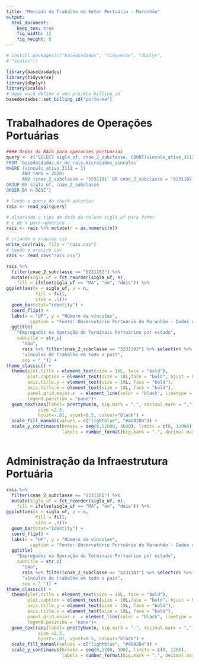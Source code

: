 ```yaml
---
title: "Mercado de Trabalho no Setor Portuário - Maranhão"
output: 
  html_document:
    keep_tex: true
    fig_width: 12
    fig_height: 8
---
```



```r

# install.packages(c("basedosdados", "tidyverse", "dbplyr",
# "scales"))

library(basedosdados)
library(tidyverse)
library(dbplyr)
library(scales)
# aqui você define o seu projeto billing_id
basedosdados::set_billing_id("porto-ma")
```

# Trabalhadores de Operações Portuárias
```r
#### Dados da RAIS para operacoes portuarias 
query <- c("SELECT sigla_uf, cnae_2_subclasse, COUNT(vinculo_ativo_3112) AS n
FROM `basedosdados.br_me_rais.microdados_vinculos`
WHERE (vinculo_ativo_3112 = 1) 
      AND (ano = 2020) 
      AND (cnae_2_subclasse = '5231101' OR cnae_2_subclasse = '5231102')
GROUP BY sigla_uf, cnae_2_subclasse
ORDER BY n DESC")

# lendo a query do chuck anterior
rais <- read_sql(query)

# alterando o tipo de dado da coluna sigla_uf para fator 
# e de n para númerico
rais <- rais %>% mutate(n = as.numeric(n))

# criando o arquivo csv
write_csv(rais, file = "rais.csv")
# lendo o arquivo csv
rais <- read_csv("rais.csv")

```


```r
rais %>%
  filter(cnae_2_subclasse == "5231102") %>% 
  mutate(sigla_uf = fct_reorder(sigla_uf, n),
    fill = ifelse(sigla_uf == "MA", "um", "dois")) %>%
ggplot(aes(x = sigla_uf, y = n,
           fill = fill, 
           size = .5))+
  geom_bar(stat="identity") +
  coord_flip() +
  labs(x = "UF", y = "Número de vínculos",
         caption = "Fonte: Observatório Portuário do Maranhão - Dados da RAIS 2000") +
  ggtitle(
    "Empregados na Operação de Terminais Portuários por estado", 
    subtitle = str_c(
      "São",
      rais %>% filter(cnae_2_subclasse == "5231102") %>% select(n) %>% sum() %>% comma(big.mark = ".", decimal.mark = ","),
      "vínculos de trabalho em todo o país",
      sep = " ")) +
theme_classic() +
  theme(plot.title = element_text(size = 16L, face = "bold"),
        plot.caption = element_text(size = 10L,face = "bold", hjust = 0), 
        axis.title.y = element_text(size = 10L, face = "bold"), 
        axis.title.x = element_text(size = 10L, face = "bold"),
        panel.grid.major.x  = element_line(color = "black", linetype = 3, size = 0.1),
        legend.position = "none")+
  geom_text(aes(label= prettyNum(n, big.mark = ".", decimal.mark = ",")), 
            size =2.5,  
            hjust=-.01, vjust=0.5, colour="black") +
  scale_fill_manual(values = c("lightblue", "#4682B4")) +
  scale_y_continuous(breaks = seq(0,12000, 3000), limits = c(0, 12000),
                     labels = number_format(big.mark = ".", decimal.mark = ","))
  
```


# Administração da Infraestrutura Portuária

```r
rais %>%
  filter(cnae_2_subclasse == "5231101") %>% 
  mutate(sigla_uf = fct_reorder(sigla_uf, n),
    fill = ifelse(sigla_uf == "MA", "um", "dois")) %>%
ggplot(aes(x = sigla_uf, y = n,
           fill = fill, 
           size = .5))+
  geom_bar(stat="identity") +
  coord_flip() +
  labs(x = "UF", y = "Número de vínculos",
         caption = "Fonte: Observatório Portuário do Maranhão - Dados da RAIS 2000") +
  ggtitle(
    "Empregados na Operação de Terminais Portuários por estado", 
    subtitle = str_c(
      "São",
      rais %>% filter(cnae_2_subclasse == "5231101") %>% select(n) %>% sum() %>% comma(big.mark = ".", decimal.mark = ","),
      "vínculos de trabalho em todo o país",
      sep = " ")) +
theme_classic() +
  theme(plot.title = element_text(size = 16L, face = "bold"),
        plot.caption = element_text(size = 10L,face = "bold", hjust = 0), 
        axis.title.y = element_text(size = 10L, face = "bold"), 
        axis.title.x = element_text(size = 10L, face = "bold"),
        panel.grid.major.x  = element_line(color = "black", linetype = 3, size = 0.1),
        legend.position = "none")+
  geom_text(aes(label= prettyNum(n, big.mark = ".", decimal.mark = ",")), 
            size =2.5,  
            hjust=-.01, vjust=0.5, colour="black") +
  scale_fill_manual(values = c("lightblue", "#4682B4")) +
  scale_y_continuous(breaks = seq(0,1200, 300), limits = c(0, 1200),
                     labels = number_format(big.mark = ".", decimal.mark = ","))
  
```
